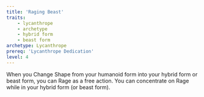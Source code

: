 ```yaml
---
title: 'Raging Beast'
traits:
    - lycanthrope
    - archetype
    - hybrid form
    - beast form
archetype: Lycanthrope
prereq: 'Lycanthrope Dedication'
level: 4
---
```


When you Change Shape from your humanoid form into your hybrid form or beast form, you can Rage as a free action. You can concentrate on Rage while in your hybrid form (or beast form).
